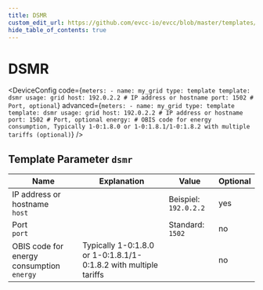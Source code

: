 ```yaml
---
title: DSMR
custom_edit_url: https://github.com/evcc-io/evcc/blob/master/templates/definition/meter/dsmr.yaml
hide_table_of_contents: true
---
```



# DSMR

<div className="device-detail-container">
  <div className="device-detail-content">
    <DeviceFeatures features="" />

<DeviceConfig code={`meters:
    - name: my_grid
      type: template
      template: dsmr
      usage: grid
      host: 192.0.2.2 # IP address or hostname
      port: 1502 # Port, optional`} advanced={`meters:
    - name: my_grid
      type: template
      template: dsmr
      usage: grid
      host: 192.0.2.2 # IP address or hostname
      port: 1502 # Port, optional
      energy: # OBIS code for energy consumption, Typically 1-0:1.8.0 or 1-0:1.8.1/1-0:1.8.2 with multiple tariffs (optional)`} />
  </div>
  <div className="device-detail-icon">
    <evcc-icon
      type="meter"
      name="dsmr"
      size="400px"
      alt="DSMR"
      className="device-detail-icon-img"
    ></evcc-icon>
  </div>
</div>

## Template Parameter `dsmr`

| Name | Explanation | Value | Optional |
|-----------|-------------|-------|----------|
| IP address or hostname<br/>`host` |  | Beispiel: `192.0.2.2` | yes |
| Port<br/>`port` |  | Standard: `1502` | no |
| OBIS code for energy consumption<br/>`energy` | Typically 1-0:1.8.0 or 1-0:1.8.1/1-0:1.8.2 with multiple tariffs |  | no |

